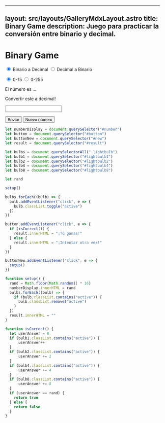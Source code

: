 
---
layout: src/layouts/GalleryMdxLayout.astro
title: Binary Game
description: Juego para practicar la conversión entre binario y decimal.
---

<link rel="stylesheet" href="_binario.css" />

<div class="binario-container">
  <h1>Binary Game</h1>
	<div id="main">
		<p>
			<input type="radio" id="binary" name="state" value="binary" checked />
			<label for="binary">Binario a Decimal</label>
			<input type="radio" id="decimal" name="state" value="decimal" />
			<label for="decimal">Decimal a Binario</label>
		</p>
		<p>
			<input type="radio" id="small" name="range" value="small" checked />
			<label for="small">0-15</label>
			<input type="radio" id="large" name="range" value="large" />
			<label for="large">0-255</label>
		</p>
		<p>El número es ...</p>
		<p id="number"></p>
		<p>Convertir este a <span id="state">decimal</span>!</p>
		<p><input type="text" id="input"/></p>
		<p>
			<button id="button">Enviar</button>
			<button id="new">Nuevo número</button>
		</p>
		<p id="result"></p>
		<p id="points"></p>
	</div>
</div>

<script src="convertir-binario.js" defer></script>


```js
let numberDisplay = document.querySelector("#number")
let button = document.querySelector("#button")
let buttonNew = document.querySelector("#new")
let result = document.querySelector("#result")

let bulbs = document.querySelectorAll(".lightbulb")
let bulb1 = document.querySelector("#lightbulb1")
let bulb2 = document.querySelector("#lightbulb2")
let bulb4 = document.querySelector("#lightbulb4")
let bulb8 = document.querySelector("#lightbulb8")

let rand

setup()

bulbs.forEach((bulb) => {
  bulb.addEventListener("click", e => {
    bulb.classList.toggle("active")
  })
})

button.addEventListener("click", e => {
  if (isCorrect()) {
    result.innerHTML = "¡Tú ganas!"
  } else {
    result.innerHTML = "¡Intentar otra vez!"
  }
})

buttonNew.addEventListener("click", e => {
  setup()
})

function setup() {
  rand = Math.floor(Math.random() * 16)
  numberDisplay.innerHTML = rand
  bulbs.forEach((bulb) => {
    if (bulb.classList.contains("active")) {
      bulb.classList.remove("active")
    }
  })
  result.innerHTML = ""
}

function isCorrect() {
  let userAnswer = 0
  if (bulb1.classList.contains("active")) {
      userAnswer++
  }
  if (bulb2.classList.contains("active")) {
      userAnswer += 2
  }
  if (bulb4.classList.contains("active")) {
      userAnswer += 4
  }
  if (bulb8.classList.contains("active")) {
      userAnswer += 8
  }
  if (userAnswer == rand) {
    return true
  } else {
    return false
  }
}

```

